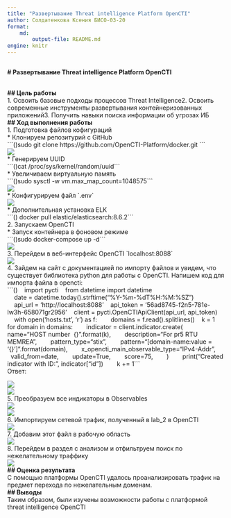 ```yaml
---
title: "Развертывание Threat intelligence Platform OpenCTI"
author: Солдатенкова Ксения БИСО-03-20
format: 
    md:
        output-file: README.md
engine: knitr
---
```


## 

**\# Развертывание Threat intelligence Platform OpenCTI**

\
**\## Цель работы**\
1. Освоить базовые подходы процессов Threat Intelligence2. Освоить современные инструменты развертывания контейнеризованных приложений3. Получить навыки поиска информации об угрозах ИБ\
**\## Ход выполнения работы**\
1. Подготовка файлов кофигураций\
\* Клонируем репозитурий с GitHub\
\`\`\`()sudo git clone https://github.com/OpenCTI-Platform/docker.git \`\`\`\
![](lab4_1.png)\
\* Генерируем UUID\
\`\`\`()cat /proc/sys/kernel/random/uuid\`\`\`\
\* Увеличиваем виртуальную память\
\`\`\`()sudo sysctl -w vm.max_map_count=1048575\`\`\`\
![](lab4_2.png)\
\* Конфигурируем файл \`.env\`\
![](lab4_3.png)\
\* Дополнительная установка ELK\
\`\`\`() docker pull elastic/elasticsearch:8.6.2\`\`\`\
2. Запускаем OpenCTI\
\* Запуск контейнера в фоновом режиме\
\`\`\`()sudo docker-compose up -d\`\`\`\
![](lab4_4.png)\
3. Перейдем в веб-интерфейс OpenCTI \`localhost:8088\`\
![](lab4_5.png)\
4. Зайдем на сайт с документацией по импорту файлов и увидем, что существует библиотека python для работы с OpenCTI. Напишем код для импорта файла в opencti:\
\`\`\`()    import pycti    from datetime import datetime\
    date = datetime.today().strftime("%Y-%m-%dT%H:%M:%SZ")\
    api_url = 'http://localhost:8088'    api_token = '56ad8745-f2n5-781e-lw3h-658071gr2956'    client = pycti.OpenCTIApiClient(api_url, api_token)\
    with open('hosts.txt', 'r') as f:        domains = f.read().splitlines()    k = 1    for domain in domains:        indicator = client.indicator.create(        name="HOST number  {}".format(k),        description="For pr5 RTU MEMREA",        pattern_type="stix",        pattern="\[domain-name:value = '{}'\]".format(domain),        x_opencti_main_observable_type="IPv4-Addr",        valid_from=date,        update=True,        score=75,        )        print("Created indicator with ID:", indicator\["id"\])        k += 1\`\`\`\
Ответ:

![](lab4_6.png)\
![](lab4_7.png)\
5. Преобразуем все индикаторы в Observables\
![](lab4_8.png)\
![](lab4_9.png)\
6. Импортируем сетевой трафик, полученный в lab_2 в OpenCTI\
![](lab4_10.png)\
7. Добавим этот файл в рабочую область\
![](lab4_11.png)\
8. Перейдем в раздел с анализом и отфильтруем поиск по нежелательному траффику\
![](lab4_12.png)\
**\## Оценка результата**\
С помощью платформы OpenCTI удалось проанализировать трафик на предмет перехода по нежелательным доменам.\
**\## Выводы**\
Таким образом, были изучены возможности работы с платформой threat intelligence OpenCTI\